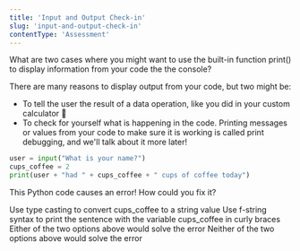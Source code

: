 ```yaml
---
title: 'Input and Output Check-in'
slug: 'input-and-output-check-in'
contentType: 'Assessment'
---
```


<FlashCard>
<Prompt>

What are two cases where you might want to use the built-in function print() to display information from your code the the console?

</Prompt>
<Answer>

There are many reasons to display output from your code, but two might be:

* To tell the user the result of a data operation, like you did in your custom calculator :abacus:
* To check for yourself what is happening in the code. Printing messages or values from your code to make sure it is working is called print debugging, and we'll talk about it more later!

</Answer>
</FlashCard>

<MultipleChoice>
  <Prompt>

```python
user = input("What is your name?")
cups_coffee = 2
print(user + "had " + cups_coffee + " cups of coffee today")
```

This Python code causes an error! How could you fix it?

</Prompt>
<Choice>Use type casting to convert cups_coffee to a string value</Choice>
<Choice>Use f-string syntax to print the sentence with the variable cups_coffee in curly braces</Choice>
<Choice correct>Either of the two options above would solve the error</Choice>
<Choice>Neither of the two options above would solve the error</Choice>
<Explanation>